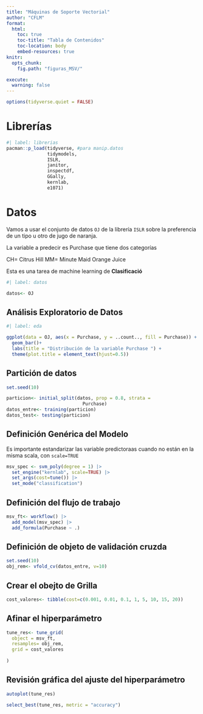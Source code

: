 ```yaml
---
title: "Máquinas de Soporte Vectorial"
author: "CFLM"
format: 
  html:
    toc: true
    toc-title: "Tabla de Contenidos"
    toc-location: body
    embed-resources: true
knitr: 
  opts_chunk: 
    fig.path: "figuras_MSV/"

execute: 
  warning: false
---
```


```r
options(tidyverse.quiet = FALSE)


```



# Librerías 

```r
#| label: librerias
pacman::p_load(tidyverse, #para manip.datos
               tidymodels,
               ISLR,
               janitor,
               inspectdf,
               GGally, 
               kernlab, 
               e1071)

```


# Datos 

Vamos a usar el conjunto de datos `OJ` de la librería `ISLR` sobre la preferencia de un tipo u otro de jugo de naranja.

La variable a predecir es Purchase que tiene dos categorías 

CH= Citrus Hill
MM=  Minute Maid Orange Juice

Esta es una tarea de machine learning de **Clasificació**

```r
#| label: datos

datos<- OJ


```


## Análisis Exploratorio de Datos 

```r
#| label: eda

ggplot(data = OJ, aes(x = Purchase, y = ..count.., fill = Purchase)) +
  geom_bar()+
  labs(title = "Distribución de la variable Purchase ") +
  theme(plot.title = element_text(hjust=0.5))

```
## Partición de datos 

```r
set.seed(10)

particion<- initial_split(datos, prop = 0.8, strata =  
                            Purchase)
datos_entre<- training(particion)
datos_test<- testing(particion)
```

## Definición Genérica del Modelo

::: {.callout-note}

Es importante estandarizar las variable predictoraas cuando no están en la misma scala, con `scale=TRUE`

:::

```r

msv_spec <- svm_poly(degree = 1) |> 
  set_engine("kernlab", scale=TRUE) |> 
  set_args(cost=tune()) |> 
  set_mode("classification")

```


## Definición del flujo de trabajo 

```r

msv_ft<- workflow() |> 
  add_model(msv_spec) |> 
  add_formula(Purchase ~ .)

```

## Definición de objeto de validación cruzda 

```r
set.seed(10)
obj_rem<- vfold_cv(datos_entre, v=10)

```

## Crear el obejto de Grilla

```r

cost_valores<- tibble(cost=c(0.001, 0.01, 0.1, 1, 5, 10, 15, 20))
```


## Afinar el hiperparámetro 

```r

tune_res<- tune_grid(
  object = msv_ft,
  resamples= obj_rem,
  grid = cost_valores
  
)

```

## Revisión gráfica del ajuste del hiperparámetro 

```r
autoplot(tune_res)
```

```r
select_best(tune_res, metric = "accuracy")
```
